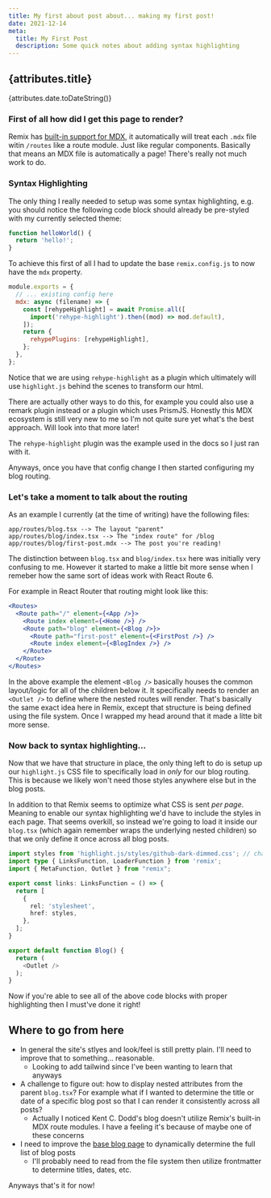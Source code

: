 ```yaml
---
title: My first about post about... making my first post!
date: 2021-12-14
meta:
  title: My First Post
  description: Some quick notes about adding syntax highlighting
---
```


## {attributes.title}

{attributes.date.toDateString()}

### First of all how did I get this page to render?

Remix has [built-in support for MDX](https://remix.run/docs/en/v1/guides/mdx), it automatically will treat each `.mdx` file witin `/routes` like a route module. Just like regular components.
Basically that means an MDX file is automatically a page! There's really not much work to do.

### Syntax Highlighting

The only thing I really needed to setup was some syntax highlighting, e.g. you should notice the following code block should already be pre-styled with my currently selected theme:

```js
function helloWorld() {
  return 'hello!';
}
```

To achieve this first of all I had to update the base `remix.config.js` to now have the `mdx` property.

```js
module.exports = {
  // ... existing config here
  mdx: async (filename) => {
    const [rehypeHighlight] = await Promise.all([
      import('rehype-highlight').then((mod) => mod.default),
    ]);
    return {
      rehypePlugins: [rehypeHighlight],
    };
  },
};
```

Notice that we are using `rehype-highlight` as a plugin which ultimately will use `highlight.js` behind the scenes to transform our html.

There are actually other ways to do this, for example you could also use a remark plugin instead or a plugin which uses PrismJS.
Honestly this MDX ecosystem is still very new to me so I'm not quite sure yet what's the best approach. Will look into that more later!

The `rehype-highlight` plugin was the example used in the docs so I just ran with it.

Anyways, once you have that config change I then started configuring my blog routing.

### Let's take a moment to talk about the routing

As an example I currently (at the time of writing) have the following files:

```
app/routes/blog.tsx --> The layout "parent"
app/routes/blog/index.tsx --> The "index route" for /blog
app/routes/blog/first-post.mdx --> The post you're reading!
```

The distinction between `blog.tsx` and `blog/index.tsx` here was initially very confusing to me.
However it started to make a little bit more sense when I remeber how the same sort of ideas work with React Route 6.

For example in React Router that routing might look like this:

```jsx
<Routes>
  <Route path="/" element={<App />}>
    <Route index element={<Home />} />
    <Route path="blog" element={<Blog />}>
      <Route path="first-post" element={<FirstPost />} />
      <Route index element={<BlogIndex />} />
    </Route>
  </Route>
</Routes>
```

In the above example the element `<Blog />` basically houses the common layout/logic for all of the children below it. It specifically needs to render an `<Outlet />` to define where the nested routes will render.
That's basically the same exact idea here in Remix, except that structure is being defined using the file system. Once I wrapped my head around that it made a litte bit more sense.

### Now back to syntax highlighting...

Now that we have that structure in place, the only thing left to do is setup up our `highlight.js` CSS file to specifically load in _only_ for our blog routing. This is because we likely won't need those styles anywhere else but in the blog posts.

In addition to that Remix seems to optimize what CSS is sent _per page_. Meaning to enable our syntax highlighting we'd have to include the styles in each page. That seems overkill, so instead we're going to load it inside our `blog.tsx` (which again remember wraps the underlying nested children) so that we only define it once across all blog posts.

```ts
import styles from 'highlight.js/styles/github-dark-dimmed.css'; // change this to your desired theme
import type { LinksFunction, LoaderFunction } from 'remix';
import { MetaFunction, Outlet } from "remix";

export const links: LinksFunction = () => {
  return [
    {
      rel: 'stylesheet',
      href: styles,
    },
  ];
}

export default function Blog() {
  return (
    <Outlet />
  );
}

```

Now if you're able to see all of the above code blocks with proper highlighting then I must've done it right!

## Where to go from here

- In general the site's stlyes and look/feel is still pretty plain. I'll need to improve that to something... reasonable.
    - Looking to add tailwind since I've been wanting to learn that anyways
- A challenge to figure out: how to display nested attributes from the parent `blog.tsx`? For example what if I wanted to determine the title or date of a specific blog post so that I can render it consistently across all posts?
    - Actually I noticed Kent C. Dodd's blog doesn't utilize Remix's built-in MDX route modules. I have a feeling it's because of maybe one of these concerns
- I need to improve the [base blog page](/blog) to dynamically determine the full list of blog posts
    - I'll probably need to read from the file system then utilize frontmatter to determine titles, dates, etc.

Anyways that's it for now!

